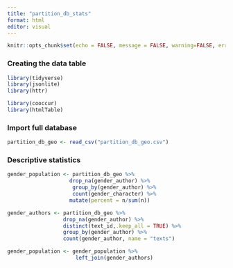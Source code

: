 ```yaml
---
title: "partition_db_stats"
format: html
editor: visual
---
```


```r
knitr::opts_chunk$set(echo = FALSE, message = FALSE, warning=FALSE, error=FALSE)

```

### Creating the data table

```r
library(tidyverse)
library(jsonlite)
library(httr)

library(cooccur)
library(htmlTable)
```

### Import full database

```r
partition_db_geo <- read_csv("partition_db_geo.csv")
```

### Descriptive statistics

```r

gender_population <- partition_db_geo %>% 
                    drop_na(gender_author) %>% 
                     group_by(gender_author) %>% 
                     count(gender_character) %>% 
                    mutate(percent = n/sum(n))

```

```r
gender_authors <- partition_db_geo %>% 
                  drop_na(gender_author) %>% 
                  distinct(text_id,.keep_all = TRUE) %>% 
                  group_by(gender_author) %>% 
                  count(gender_author, name = "texts")
```

```r
gender_population <- gender_population %>% 
                      left_join(gender_authors)
```

```r

```
